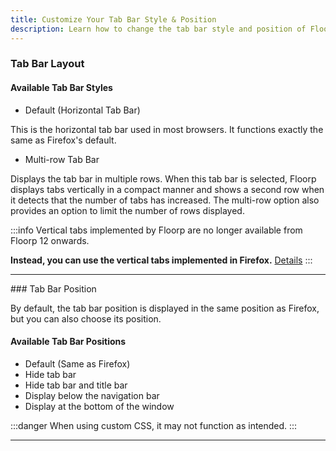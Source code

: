 ```yaml
---
title: Customize Your Tab Bar Style & Position
description: Learn how to change the tab bar style and position of Floorp Browser
---
```



### Tab Bar Layout

#### Available Tab Bar Styles

- Default (Horizontal Tab Bar)

This is the horizontal tab bar used in most browsers. It functions exactly the same as Firefox's default.

- Multi-row Tab Bar

Displays the tab bar in multiple rows. When this tab bar is selected, Floorp displays tabs vertically in a compact manner and shows a second row when it detects that the number of tabs has increased.
The multi-row option also provides an option to limit the number of rows displayed.

:::info
Vertical tabs implemented by Floorp are no longer available from Floorp 12 onwards.

**Instead, you can use the vertical tabs implemented in Firefox.** [Details](about-vertical-tab-bar.mdx)
:::


<hr />
### Tab Bar Position

By default, the tab bar position is displayed in the same position as Firefox, but you can also choose its position.

#### Available Tab Bar Positions

- Default (Same as Firefox)
- Hide tab bar
- Hide tab bar and title bar
- Display below the navigation bar
- Display at the bottom of the window

:::danger
When using custom CSS, it may not function as intended.
:::

<hr />

<Support />
